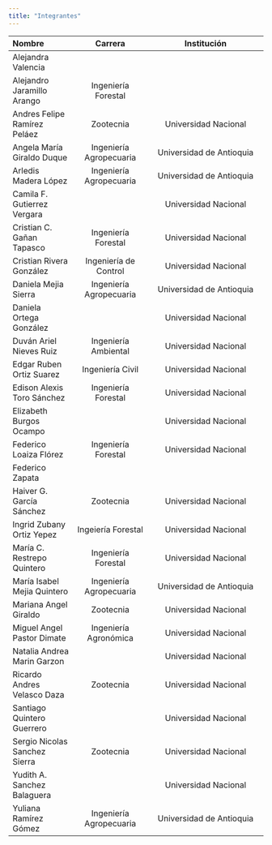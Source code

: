 ```yaml
---
title: "Integrantes"
---
```


| Nombre | Carrera | Institución |
| :----- | :-----: | :---------: |
| Alejandra Valencia |  | |
| Alejandro Jaramillo Arango | Ingeniería Forestal |
| Andres Felipe Ramírez Peláez | Zootecnia | Universidad Nacional |
|Angela María Giraldo Duque | Ingeniería Agropecuaria | Universidad de Antioquia |
| Arledis Madera López | Ingeniería Agropecuaria | Universidad de Antioquia | 
| Camila F. Gutierrez Vergara | | Universidad Nacional |
| Cristian C. Gañan Tapasco | Ingeniería Forestal | Universidad Nacional |
| Cristian Rivera González | Ingeniería de Control | Universidad Nacional |
| Daniela Mejia Sierra | Ingeniería Agropecuaria | Universidad de Antioquia |
| Daniela Ortega González | | Universidad Nacional |
| Duván Ariel Nieves Ruiz | Ingeniería Ambiental | Universidad Nacional |
| Edgar Ruben Ortiz Suarez | Ingeniería Civil | Universidad Nacional |
| Edison Alexis Toro Sánchez | Ingeniería Forestal | Universidad Nacional |
| Elizabeth Burgos Ocampo |  | Universidad Nacional |
| Federico Loaiza Flórez | Ingeniería Forestal | Universidad Nacional |
| Federico Zapata | | |
| Haiver G. García Sánchez | Zootecnia | Universidad Nacional |
| Ingrid Zubany Ortiz Yepez | Ingeiería Forestal | Universidad Nacional |
| María C. Restrepo Quintero | Ingeniería Forestal | Universidad Nacional |
| María Isabel Mejia Quintero | Ingeniería Agropecuaria | Universidad de Antioquia |
| Mariana Angel Giraldo | Zootecnia | Universidad Nacional |
| Miguel Angel Pastor Dimate | Ingeniería Agronómica | Universidad Nacional |
| Natalia Andrea Marin Garzon | | Universidad Nacional |
| Ricardo Andres Velasco Daza | Zootecnia | Universidad Nacional |
| Santiago Quintero Guerrero |  | Universidad Nacional |
| Sergio Nicolas Sanchez Sierra | Zootecnia | Universidad Nacional |
| Yudith A. Sanchez Balaguera | | Universidad Nacional |
| Yuliana Ramírez Gómez | Ingeniería Agropecuaria | Universidad de Antioquia |

